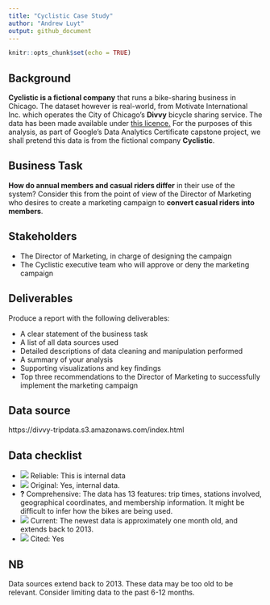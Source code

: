 ```yaml
---
title: "Cyclistic Case Study"
author: "Andrew Luyt"
output: github_document
---
```


```r
knitr::opts_chunk$set(echo = TRUE)
```

## Background
**Cyclistic is a fictional company** that runs a bike-sharing business
in Chicago.  The dataset however is real-world, from Motivate International 
Inc. which operates the 
City of Chicago's **Divvy** bicycle sharing service. The data has been
made available under [this licence.](https://www.divvybikes.com/data-license-agreement)
For the purposes of this analysis, as part of Google's Data Analytics Certificate
capstone project, we shall pretend this data is from the
fictional company **Cyclistic**.

## Business Task
**How do annual members and casual riders differ** in their use of the
system?  Consider this from the point of view of the Director of Marketing
who desires to create a marketing campaign to **convert casual riders
into members**.

## Stakeholders
- The Director of Marketing, in charge of designing the campaign
- The Cyclistic executive team who will approve or deny the marketing campaign

## Deliverables
Produce a report with the following deliverables:

- A clear statement of the business task
- A list of all data sources used
- Detailed descriptions of data cleaning and manipulation performed
- A summary of your analysis
- Supporting visualizations and key findings
- Top three recommendations to the Director of Marketing to successfully implement
  the marketing campaign

## Data source
https://divvy-tripdata.s3.amazonaws.com/index.html

## Data checklist
- ![](img/checkmark.png) Reliable: This is internal data
- ![](img/checkmark.png) Original: Yes, internal data.
- **?** Comprehensive: The data has 13 features: trip times, stations involved, geographical coordinates, and membership information. It might be difficult to infer how the bikes are being used.
- ![](img/checkmark.png) Current: The newest data is approximately one month old, and extends back to 2013.
- ![](img/checkmark.png) Cited: Yes

## NB
Data sources extend back to 2013. These data may be too old to be relevant.
Consider limiting data to the past 6-12 months.
